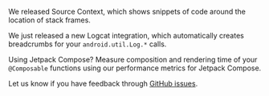 <Expandable title="Already using Sentry for Android? Here are some recent highlights">

We released <PlatformLink to="/enhance-errors/source-context">Source Context</PlatformLink>, which shows snippets of code around the location of stack frames.

We just released a new <PlatformLink to="/configuration/integrations/logcat">Logcat integration</PlatformLink>, which automatically creates breadcrumbs for your `android.util.Log.*` calls.

Using Jetpack Compose? Measure composition and rendering time of your `@Composable` functions using our <PlatformLink to="/configuration/integrations/jetpack-compose#performance-metrics">performance metrics for Jetpack Compose</PlatformLink>.

Let us know if you have feedback through [GitHub issues](https://github.com/getsentry/sentry-java/issues/new?assignees=&labels=Platform%3A+Android%2CType%3A+Bug&template=bug_report_android.yml).

</Expandable>
